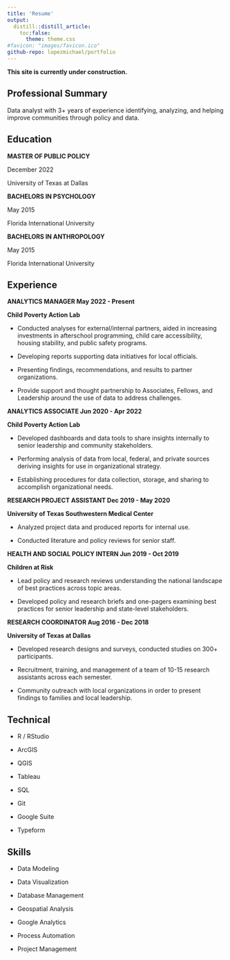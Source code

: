 ```yaml
---
title: 'Resume'
output:
  distill::distill_article:
    toc:false:
      theme: theme.css
#favicon: "images/favicon.ico"
github-repo: lopezmichael/portfolio
---
```


**This site is currently under construction.**

## Professional Summary

Data analyst with 3+ years of experience identifying, analyzing, and helping improve communities through policy and data.

## Education

**MASTER OF PUBLIC POLICY**

December 2022

University of Texas at Dallas


**BACHELORS IN PSYCHOLOGY**

May 2015

Florida International University


**BACHELORS IN ANTHROPOLOGY**

May 2015

Florida International University

## Experience

**ANALYTICS MANAGER 	May 2022 - Present**

**Child Poverty Action Lab**

* Conducted analyses for external/internal partners, aided in increasing investments in afterschool programming, child care accessibility, housing stability, and public safety programs.

* Developing reports supporting data initiatives for local officials.

* Presenting findings, recommendations, and results to partner organizations. 

* Provide support and thought partnership to Associates, Fellows, and Leadership around the use of data to address challenges.


**ANALYTICS ASSOCIATE	Jun 2020 - Apr 2022 **

**Child Poverty Action Lab**

* Developed dashboards and data tools to share insights internally to senior leadership and community stakeholders.

* Performing analysis of data from local, federal, and private sources deriving insights for use in organizational strategy. 

* Establishing procedures for data collection, storage, and sharing to accomplish organizational needs. 

**RESEARCH PROJECT ASSISTANT	Dec 2019 - May 2020**

**University of Texas Southwestern Medical Center**

* Analyzed project data and produced reports for internal use.

* Conducted literature and policy reviews for senior staff. 


**HEALTH AND SOCIAL POLICY INTERN 	Jun 2019 - Oct 2019**

**Children at Risk**

* Lead policy and research reviews understanding the national landscape of best practices across topic areas.

* Developed policy and research briefs and one-pagers examining best practices for senior leadership and state-level stakeholders.


**RESEARCH COORDINATOR	Aug 2016 - Dec 2018**

**University of Texas at Dallas**

* Developed research designs and surveys, conducted studies on 300+ participants.

* Recruitment, training, and management of a team of 10-15 research assistants across each semester.

* Community outreach with local organizations in order to present findings to families and local leadership.

## Technical

* R / RStudio

* ArcGIS

* QGIS

* Tableau

* SQL

* Git

* Google Suite

* Typeform

## Skills

* Data Modeling

* Data Visualization

* Database Management

* Geospatial Analysis

* Google Analytics

* Process Automation

* Project Management